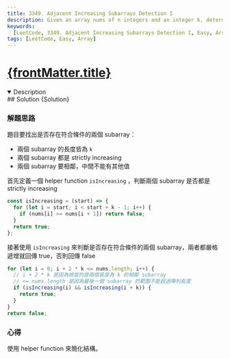 ```yaml
---
title: 3349. Adjacent Increasing Subarrays Detection I
description: Given an array nums of n integers and an integer k, determine whether there exist two adjacent subarrays of length k such that both subarrays are strictly increasing. Specifically, check if there are two subarrays starting at indices a and b (a < b)
keywords:
  [LeetCode, 3349. Adjacent Increasing Subarrays Detection I, Easy, Array]
tags: [LeetCode, Easy, Array]
---
```


# [{frontMatter.title}](https://leetcode.com/problems/adjacent-increasing-subarrays-detection-i)


<DifficultyBadge difficulty="Easy" />

<Tabs>
  <TabItem value="description" label="題目描述" default>
    <details open>
      <summary>Description</summary>
        <Description />
        <Examples />
    </details> 
  </TabItem>

  <TabItem value="solution" label="解答">
   ## Solution
    <CodeBlock language="js">{Solution}</CodeBlock>
  </TabItem>
</Tabs>

### 解題思路

題目要找出是否存在符合條件的兩個 subarray：

- 兩個 subarray 的長度皆為 `k`
- 兩個 subarray 都是 strictly increasing
- 兩個 subarray 要相鄰，中間不能有其他值

首先定義一個 helper function `isIncreasing` ，判斷兩個 subarray 是否都是 strictly increasing

```js
const isIncreasing = (start) => {
  for (let i = start; i < start + k - 1; i++) {
    if (nums[i] >= nums[i + 1]) return false;
  }
  return true;
};
```

接著使用 `isIncreasing` 來判斷是否存在符合條件的兩個 subarray，兩者都嚴格遞增就回傳 true，否則回傳 false

```js
for (let i = 0; i + 2 * k <= nums.length; i++) {
  // i + 2 * k 是因為檢查的是兩個長度為 k 的相鄰 subarray
  // <= nums.length 是因為最後一個 subarray 的範圍不能超過陣列長度
  if (isIncreasing(i) && isIncreasing(i + k)) {
    return true;
  }
}
return false;
```

### 心得

使用 helper function 來簡化結構。
